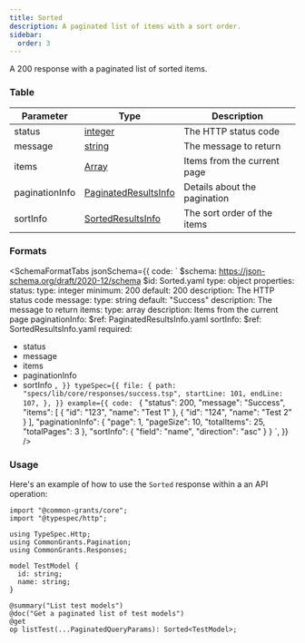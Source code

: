 ```yaml
---
title: Sorted
description: A paginated list of items with a sort order.
sidebar:
  order: 3
---
```



A 200 response with a paginated list of sorted items.

### Table

| Parameter      | Type                                                              | Description                  |
| -------------- | ----------------------------------------------------------------- | ---------------------------- |
| status         | [integer](/protocol/types/numeric#integer)                        | The HTTP status code         |
| message        | [string](/protocol/types/string#string)                           | The message to return        |
| items          | [Array](/protocol/types/other#array)                              | Items from the current page  |
| paginationInfo | [PaginatedResultsInfo](/protocol/pagination#paginatedresultsinfo) | Details about the pagination |
| sortInfo       | [SortedResultsInfo](/protocol/sorting#sortedresultsinfo)          | The sort order of the items  |

### Formats

<SchemaFormatTabs
  jsonSchema={{
    code: `
$schema: https://json-schema.org/draft/2020-12/schema
$id: Sorted.yaml
type: object
properties:
  status:
    type: integer
    minimum: 200
    default: 200
    description: The HTTP status code
  message:
    type: string
    default: "Success"
    description: The message to return
  items:
    type: array
    description: Items from the current page
  paginationInfo:
    $ref: PaginatedResultsInfo.yaml
  sortInfo:
    $ref: SortedResultsInfo.yaml
required:
  - status
  - message
  - items
  - paginationInfo
  - sortInfo
    `,
  }}
  typeSpec={{
    file: {
      path: "specs/lib/core/responses/success.tsp",
      startLine: 101,
      endLine: 107,
    },
  }}
  example={{
    code: `
  {
    "status": 200,
    "message": "Success",
    "items": [
      {
        "id": "123",
        "name": "Test 1"
      },
      {
        "id": "124",
        "name": "Test 2"
      }
    ],
    "paginationInfo": {
      "page": 1,
      "pageSize": 10,
      "totalItems": 25,
      "totalPages": 3
    },
    "sortInfo": {
      "field": "name",
      "direction": "asc"
    }
  }
  `,
  }}
/>

### Usage

Here's an example of how to use the `Sorted` response within a an API operation:

```typespec
import "@common-grants/core";
import "@typespec/http";

using TypeSpec.Http;
using CommonGrants.Pagination;
using CommonGrants.Responses;

model TestModel {
  id: string;
  name: string;
}

@summary("List test models")
@doc("Get a paginated list of test models")
@get
op listTest(...PaginatedQueryParams): Sorted<TestModel>;
```
